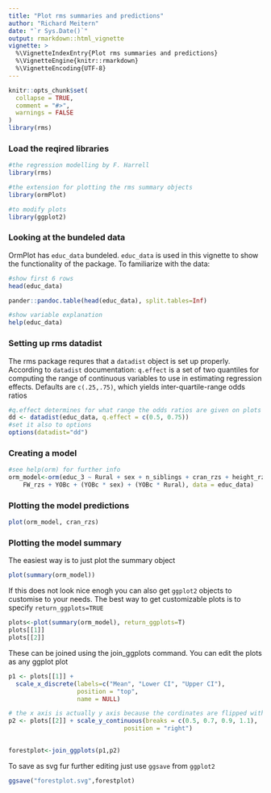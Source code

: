 ```yaml
---
title: "Plot rms summaries and predictions"
author: "Richard Meitern"
date: "`r Sys.Date()`"
output: rmarkdown::html_vignette
vignette: >
  %\VignetteIndexEntry{Plot rms summaries and predictions}
  %\VignetteEngine{knitr::rmarkdown}
  %\VignetteEncoding{UTF-8}
---
```


```r
knitr::opts_chunk$set(
  collapse = TRUE,
  comment = "#>",
  warnings = FALSE
)
library(rms)
```



### Load the reqired libraries
```r
#the regression modelling by F. Harrell
library(rms)

#the extension for plotting the rms summary objects
library(ormPlot)

#to modify plots
library(ggplot2)
```

### Looking at the bundeled data
OrmPlot has `educ_data` bundeled. `educ_data` is used in this vignette
to show the functionality of the package. To familiarize with the data:
```r
#show first 6 rows
head(educ_data)
```


```r
pander::pandoc.table(head(educ_data), split.tables=Inf)

```
```r
#show variable explanation
help(educ_data)
```

### Setting up rms datadist
The rms package requres that a `datadist` object is set up properly. According
to `datadist` documentation:
`q.effect` is a set of two quantiles for computing the range of continuous
variables to use in estimating regression effects.
Defaults are `c(.25,.75)`, which yields inter-quartile-range odds ratios
```r
#q.effect determines for what range the odds ratios are given on plots
dd <- datadist(educ_data, q.effect = c(0.5, 0.75))
#set it also to options
options(datadist="dd")
```

### Creating a model

```r
#see help(orm) for further info
orm_model<-orm(educ_3 ~ Rural + sex + n_siblings + cran_rzs + height_rzs + 
    FW_rzs + YOBc + (YOBc * sex) + (YOBc * Rural), data = educ_data)
```
### Plotting the model predictions

```r
plot(orm_model, cran_rzs)
```




### Plotting the model summary
The easiest way is to just plot the summary object
```r
plot(summary(orm_model))
```

If this does not look nice enogh you can also get `ggplot2` objects to customise to your needs.
The best way to get customizable plots is to specify `return_ggplots=TRUE`
```r
plots<-plot(summary(orm_model), return_ggplots=T)
plots[[1]]
plots[[2]]
```


These can be joined using the join_ggplots command. You can edit the plots as 
any ggplot plot
```r

p1 <- plots[[1]] + 
  scale_x_discrete(labels=c("Mean", "Lower CI", "Upper CI"), 
                   position = "top",
                   name = NULL)

# the x axis is actually y axis because the cordinates are flipped with coord_flip()
p2 <- plots[[2]] + scale_y_continuous(breaks = c(0.5, 0.7, 0.9, 1.1),
                                position = "right")
  

forestplot<-join_ggplots(p1,p2)

```

To save as svg fur further editing just use `ggsave` from `ggplot2`
```r
ggsave("forestplot.svg",forestplot)
```

